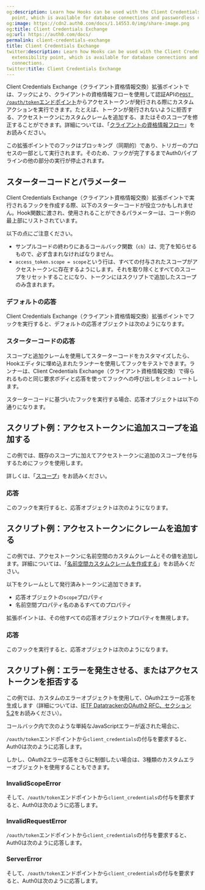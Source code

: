 ```yaml
---
og:description: Learn how Hooks can be used with the Client Credentials Exchange extensibility
  point, which is available for database connections and passwordless connections.
og:image: https://cdn2.auth0.com/docs/1.14553.0/img/share-image.png
og:title: Client Credentials Exchange
og:url: https://auth0.com/docs/
permalink: client-credentials-exchange
title: Client Credentials Exchange
twitter:description: Learn how Hooks can be used with the Client Credentials Exchange
  extensibility point, which is available for database connections and passwordless
  connections.
twitter:title: Client Credentials Exchange
---
```




Client Credentials Exchange（クライアント資格情報交換）拡張ポイントでは、フックにより、クライアントの資格情報フローを使用して認証APIの[`POST /oauth/token`エンドポイント](/api/authentication#client-credentials-flow)からアクセストークンが発行される際にカスタムアクションを実行できます。たとえば、トークンが発行されないように拒否する、アクセストークンにカスタムクレームを追加する、またはそのスコープを修正することができます。詳細については、「[クライアントの資格情報フロー](/login/flows/client-credentials-flow)」をお読みください。

この拡張ポイントでのフックはブロッキング（同期的）であり、トリガーのプロセスの一部として実行されます。そのため、フックが完了するまでAuth0パイプラインの他の部分の実行が停止されます。





## スターターコードとパラメーター

Client Credentials Exchange（クライアント資格情報交換）拡張ポイントで実行されるフックを作成する際、以下のスターターコードが役立つかもしれません。Hook関数に渡され、使用されることができるパラメーターは、コード例の最上部にリストされています。



以下の点にご注意ください。

* サンプルコードの終わりにあるコールバック関数（`cb`）は、完了を知らせるもので、必ず含まれなければなりません。
* `access_token.scope = scope`という行は、すべての付与されたスコープがアクセストークンに存在するようにします。それを取り除くとすべてのスコープをリセットすることになり、トークンにはスクリプトで追加したスコープのみ含まれます。

### デフォルトの応答

Client Credentials Exchange（クライアント資格情報交換）拡張ポイントでフックを実行すると、デフォルトの応答オブジェクトは次のようになります。



### スターターコードの応答

スコープと追加クレームを使用してスターターコードをカスタマイズしたら、Hookエディタに埋め込まれたランナーを使用してフックをテストできます。ランナーは、Client Credentials Exchange（クライアント資格情報交換）で得られるものと同じ要求ボディと応答を使ってフックへの呼び出しをシミュレートします。





スターターコードに基づいたフックを実行する場合、応答オブジェクトは以下の通りになります。



## スクリプト例：アクセストークンに追加スコープを追加する

この例では、既存のスコープに加えてアクセストークンに追加のスコープを付与するためにフックを使用します。



詳しくは、「[スコープ](/apis/scopes)」をお読みください。

### 応答

このフックを実行すると、応答オブジェクトは次のようになります。



## スクリプト例：アクセストークンにクレームを追加する

この例では、アクセストークンに名前空間のカスタムクレームとその値を追加します。詳細については、「[名前空間カスタムクレームを作成する](/security/tokens/json-web-tokens/create-custom-claims)」をお読みください。

以下をクレームとして発行済みトークンに追加できます。

* 応答オブジェクトの`scope`プロパティ
* 名前空間プロパティ名のあるすべてのプロパティ

拡張ポイントは、その他すべての応答オブジェクトプロパティを無視します。





### 応答

このフックを実行すると、応答オブジェクトは次のようになります。



## スクリプト例：エラーを発生させる、またはアクセストークンを拒否する

この例では、カスタムのエラーオブジェクトを使用して、OAuth2エラー応答を生成します（詳細については、[IETF DatatrackerのOAuth2 RFC、セクション5.2](https://tools.ietf.org/html/rfc6749#section-5.2)をお読みください）。

コールバック内で次のような単純なJavaScriptエラーが返された場合に、



`/oauth/token`エンドポイントから`client_credentials`の付与を要求すると、Auth0は次のように応答します。



しかし、OAuth2エラー応答をさらに制御したい場合は、3種類のカスタムエラーオブジェクトを使用することもできます。

### InvalidScopeError



そして、`/oauth/token`エンドポイントから`client_credentials`の付与を要求すると、Auth0は次のように応答します。



### InvalidRequestError



`/oauth/token`エンドポイントから`client_credentials`の付与を要求すると、Auth0は次のように応答します。



### ServerError



そして、`/oauth/token`エンドポイントから`client_credentials`の付与を要求すると、Auth0は次のように応答します。